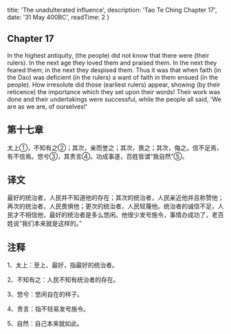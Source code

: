 
  title: 'The unadulterated influence',
  description: 'Tao Te Ching Chapter 17',
  date: '31 May 400BC',
  readTime: 2
}


## Chapter 17

In the highest antiquity, (the people) did not know that there were (their rulers). In the next age they loved them and praised them. In the next they feared them; in the next they despised them. Thus it was that when faith (in the Dao) was deficient (in the rulers) a want of faith in them ensued (in the people). How irresolute did those (earliest rulers) appear, showing (by their reticence) the importance which they set upon their words! Their work was done and their undertakings were successful, while the people all said, 'We are as we are, of ourselves!'

## 第十七章

太上①，不知有之②；其次，亲而誉之；其次，畏之；其次，侮之。信不足焉，有不信焉。悠兮③，其贵言④。功成事遂，百姓皆谓“我自然”⑤。

## 译文

最好的统治者，人民并不知道他的存在；其次的统治者，人民亲近他并且称赞他；再次的统治者，人民畏惧他；更次的统治者，人民轻蔑他。统治者的诚信不足，人民才不相信他，最好的统治者是多么悠闲。他很少发号施令，事情办成功了，老百姓说“我们本来就是这样的。”


## 注释

1、太上：至上、最好，指最好的统治者。

2、不知有之：人民不知有统治者的存在。

3、悠兮：悠闲自在的样子。

4、贵言：指不轻易发号施令。

5、自然：自己本来就如此。

